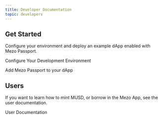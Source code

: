 ```yaml
---
title: Developer Documentation
topic: developers
---
```



## Get Started

Configure your environment and deploy an example dApp enabled with Mezo Passport.

<LinkButton href="/docs/developers/getting-started/configure-environment">Configure Your Development Environment</LinkButton>

<LinkButton href="/docs/developers/getting-started/configure-passport" variant="secondary">Add Mezo Passport to your dApp</LinkButton>

## Users

If you want to learn how to mint MUSD, or borrow in the Mezo App, see the user documentation.

<LinkButton href="/docs/users">
  User Documentation
</LinkButton>
